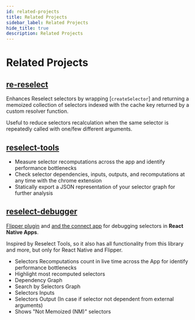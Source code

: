 ```yaml
---
id: related-projects
title: Related Projects
sidebar_label: Related Projects
hide_title: true
description: Related Projects
---
```


# Related Projects

## [re-reselect](https://github.com/toomuchdesign/re-reselect)

Enhances Reselect selectors by wrapping [`createSelector`] and returning a memoized collection of selectors indexed with the cache key returned by a custom resolver function.

Useful to reduce selectors recalculation when the same selector is repeatedly called with one/few different arguments.

## [reselect-tools](https://github.com/skortchmark9/reselect-tools)

- Measure selector recomputations across the app and identify performance bottlenecks
- Check selector dependencies, inputs, outputs, and recomputations at any time with the chrome extension
- Statically export a JSON representation of your selector graph for further analysis

## [reselect-debugger](https://github.com/vlanemcev/reselect-debugger-flipper)

[Flipper plugin](https://github.com/vlanemcev/flipper-plugin-reselect-debugger) and [and the connect app](https://github.com/vlanemcev/reselect-debugger-flipper) for debugging selectors in **React Native Apps**.

Inspired by Reselect Tools, so it also has all functionality from this library and more, but only for React Native and Flipper.

- Selectors Recomputations count in live time across the App for identify performance bottlenecks
- Highlight most recomputed selectors
- Dependency Graph
- Search by Selectors Graph
- Selectors Inputs
- Selectors Output (In case if selector not dependent from external arguments)
- Shows "Not Memoized (NM)" selectors
